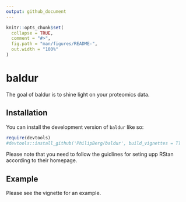 ```yaml
---
output: github_document
---
```


<!-- README.md is generated from README.Rmd. Please edit that file -->

```r
knitr::opts_chunk$set(
  collapse = TRUE,
  comment = "#>",
  fig.path = "man/figures/README-",
  out.width = "100%"
)
```

# baldur
<!-- badges: start -->
<!-- badges: end -->

The goal of baldur is to shine light on your proteomics data.

## Installation

You can install the development version of `baldur` like so:
``` r
require(devtools)
#devtools::install_github('PhilipBerg/baldur', build_vignettes = T)
```

Please note that you need to follow the guidlines for seting upp RStan according to their homepage.

## Example

Please see the vignette for an example.
